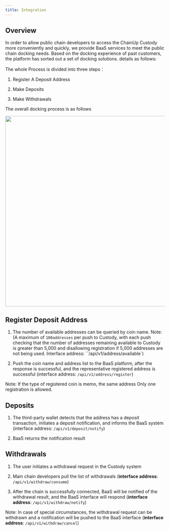 ---
title: Integration
---

## Overview

In order to allow public chain developers to access the ChainUp Custody more conveniently and quickly, we provide BaaS services to meet the public chain docking needs. Based on the docking experience of past customers, the platform has sorted out a set of docking solutions. details as follows:

The whole Process is divided into three steps：

1. Register A Deposit Address

2. Make Deposits

3. Make Withdrawals

The overall docking process is as follows

<div className="w-full flex items-center justify-center">
    <img src="/images/apis/bass-flow_en.png" width="600"/>
</div>

## Register Deposit Address

1. The number of available addresses can be queried by coin name. Note: (A maximum of `100addresses` per push to Custody, with each push checking that the number of addresses remaining available to Custody is greater than 5,000 and disallowing registration if 5,000 addresses are not being used. Interface address: ``/api/v1/address/available`)

2. Push the coin name and address list to the BaaS platform, after the response is successful, and the representative registered address is successful (interface address: `/api/v1/address/register`)

Note: If the type of registered coin is memo, the same address Only one registration is allowed.

## Deposits

1. The third-party wallet detects that the address has a deposit transaction, initiates a deposit notification, and informs the BaaS system (interface address: `/api/v1/deposit/notify`)

2. BaaS returns the notification result

## Withdrawals

1. The user initiates a withdrawal request in the Custody system

2. Main chain developers pull the list of withdrawals (**interface address**: `/api/v1/withdraw/consume`)

3. After the chain is successfully connected, BaaS will be notified of the withdrawal result, and the BaaS interface will respond (**interface address**: `/api/v1/withdraw/notify`)

Note: In case of special circumstances, the withdrawal request can be withdrawn and a notification will be pushed to the BaaS interface (**interface address**: `/api/v1/withdraw/cancel`)